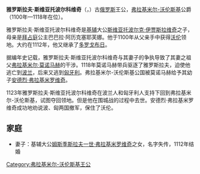 '''雅罗斯拉夫·斯维亚托波尔科维奇 '''（{{lang|ru|Ярослав Святополкович}}，{{bd||？|1123年}}）古[[俄罗斯|俄罗斯]]王公，[[弗拉基米尔-沃伦斯基|弗拉基米尔-沃伦斯基]]公爵（1100年—1118年在位）。

雅罗斯拉夫·斯维亚托波尔科维奇是[[基辅|基辅]]大公[[斯维亚托波尔克二世·伊贾斯拉维奇|斯维亚托波尔克·伊贾斯拉维奇]]之子，母亲是[[拜占庭帝国|拜占庭]]公主巴巴拉·阿历克塞耶芙娜。他于1100年从父亲手中获得[[沃伦|沃伦]]领地。大约在1112年，他又继承了[[多罗戈布日|多罗戈布日]]。

据编年史记载，雅罗斯拉夫·斯维亚托波尔科维奇与其妻子的争执导致了其妻之祖父[[弗拉基米尔·莫诺马赫|弗拉基米尔·莫诺马赫]]的干涉。1118年莫诺马赫带兵驱逐了雅罗斯拉夫，迫使他逃亡到[[波兰|波兰]]，后来又逃到[[匈牙利|匈牙利]]。弗拉基米尔-沃伦斯基公国被莫诺马赫给予其幼子[[安德烈·弗拉基米罗维奇_(弗拉基米尔-沃伦斯基)|安德烈·弗拉基米罗维奇]]。

1123年雅罗斯拉夫·斯维亚托波尔科维奇在波兰人和匈牙利人支持下回到弗拉基米尔-沃伦斯基，试图夺回领地。但是他在围城战的过程中去世。安德烈·弗拉基米罗维奇成功地劝说波、匈两国撤军，保住了沃伦。

==家庭==
*妻子：基辅大公[[姆斯季斯拉夫一世·弗拉基米罗维奇|姆斯季斯拉夫一世·弗拉基米罗维奇]]之女，名字失传，1112年结婚
  
{{leader|[[姆斯季斯拉夫·斯维亚托波尔科维奇|姆斯季斯拉夫·斯维亚托波尔科维奇]]|[[弗拉基米尔-沃伦斯基统治者列表|弗拉基米尔-沃伦斯基王公]]|[[罗曼·弗拉基米罗维奇|罗曼·弗拉基米罗维奇]]}}

[[Category:弗拉基米尔-沃伦斯基王公|Category:弗拉基米尔-沃伦斯基王公]]